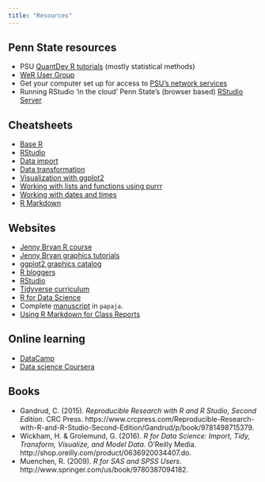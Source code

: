 ```yaml
---
title: "Resources"
---
```


## Penn State resources

- PSU [QuantDev R tutorials](https://quantdev.ssri.psu.edu/tutorials) (mostly statistical methods)
- [WeR User Group](https://www.facebook.com/groups/WeRPennStateRUsersGroup/)
- Get your computer set up for access to [PSU's network services](before-the-bootcamp.html)
- Running RStudio 'in the cloud' Penn State's (browser based) [RStudio Server](rstudio-tlt.html)

## Cheatsheets

- [Base R](http://github.com/rstudio/cheatsheets/raw/master/source/pdfs/base-r.pdf)
- [RStudio](https://www.rstudio.com/wp-content/uploads/2016/01/rstudio-IDE-cheatsheet.pdf)
- [Data import](https://github.com/rstudio/cheatsheets/raw/master/source/pdfs/data-import-cheatsheet.pdf)
- [Data transformation](https://github.com/rstudio/cheatsheets/raw/master/source/pdfs/data-transformation-cheatsheet.pdf)
- [Visualization with ggplot2](https://www.rstudio.com/wp-content/uploads/2016/11/ggplot2-cheatsheet-2.1.pdf)
- [Working with lists and functions using purrr](https://github.com/rstudio/cheatsheets/raw/master/purrr.pdf)
- [Working with dates and times](https://github.com/rstudio/cheatsheets/raw/master/lubridate.pdf)
- [R Markdown](https://www.rstudio.com/wp-content/uploads/2016/03/rmarkdown-cheatsheet-2.0.pdf)

## Websites

- [Jenny Bryan R course](http://stat545.com/topics.html)
- [Jenny Bryan graphics tutorials](http://stat545.com/graph00_index.html)
- [ggplot2 graphics catalog](http://shiny.stat.ubc.ca/r-graph-catalog/)
- [R bloggers](https://www.r-bloggers.com/)
- [RStudio](http://rstudio.com)
- [Tidyverse curriculum](https://dcl-2017-04.github.io/curriculum/)
- [R for Data Science](http://r4ds.had.co.nz/)
- Complete [manuscript](https://github.com/methexp/subliminal-EC) in `papaja`.
- [Using R Markdown for Class Reports](http://www.stat.cmu.edu/~cshalizi/rmarkdown/)

## Online learning

- [DataCamp](http://datacamp.com)
- [Data science Coursera](https://www.coursera.org/specializations/jhu-data-science)

## Books

- Gandrud, C. (2015). *Reproducible Research with R and R Studio, Second Edition*. CRC Press. https://www.crcpress.com/Reproducible-Research-with-R-and-R-Studio-Second-Edition/Gandrud/p/book/9781498715379.
- Wickham, H. & Grolemund, G. (2016). *R for Data Science: Import, Tidy, Transform, Visualize, and Model Data*. O’Reilly Media. http://shop.oreilly.com/product/0636920034407.do.
- Muenchen, R. (2009). *R for SAS and SPSS Users*. http://www.springer.com/us/book/9780387094182.